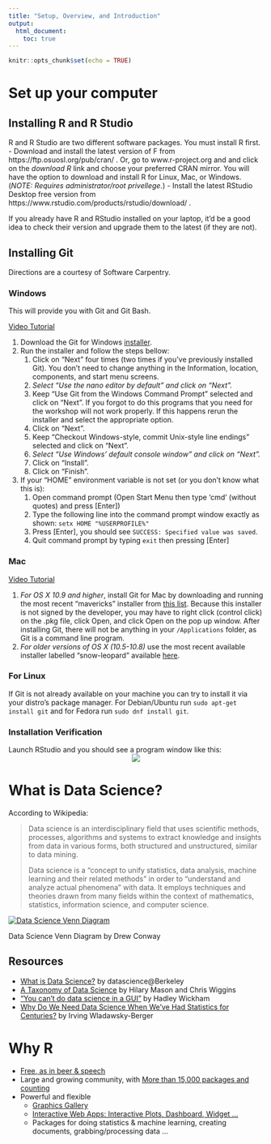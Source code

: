 ```yaml
---
title: "Setup, Overview, and Introduction"
output: 
  html_document:
    toc: true
---
```


```r
knitr::opts_chunk$set(echo = TRUE)
```

# Set up your computer

## Installing R and R Studio
R and R Studio are two different software packages. You must install R first.
- Download and install the latest version of F from https://ftp.osuosl.org/pub/cran/ . Or, go to www.r-project.org and and click on the _download R_ link and choose your preferred CRAN mirror. You will have the option to download and install R for Linux, Mac, or Windows. (*NOTE: Requires administrator/root privellege.*)
- Install the latest RStudio Desktop free version from https://www.rstudio.com/products/rstudio/download/ .

If you already have R and RStudio installed on your laptop, it'd be a good idea to check their version and upgrade them to the latest (if they are not).

## Installing Git

Directions are a courtesy of Software Carpentry.

### Windows
This will provide you with Git and Git Bash.

[Video Tutorial](https://www.youtube.com/watch?v=339AEqk9c-8)

1. Download the Git for Windows [installer](https://gitforwindows.org/).
1. Run the installer and follow the steps bellow:
    1. Click on "Next" four times (two times if you've previously installed Git). You don't need to change anything in the Information, location, components, and start menu screens.
    1. *Select "Use the nano editor by default" and click on "Next".*
    1. Keep "Use Git from the Windows Command Prompt" selected and click on "Next". If you forgot to do this programs that you need for the workshop will not work properly. If this happens rerun the installer and select the appropriate option.
    1. Click on "Next".
    1. Keep "Checkout Windows-style, commit Unix-style line endings" selected and click on "Next". 
    1. *Select "Use Windows' default console window" and click on "Next".*
    1. Click on "Install".
    1. Click on "Finish".
1. If your "HOME" environment variable is not set (or you don't know what this is):
    1. Open command prompt (Open Start Menu then type 'cmd' (without quotes) and press [Enter])
    1. Type the following line into the command prompt window exactly as shown:
         `setx HOME "%USERPROFILE%"`
    1. Press [Enter], you should see `SUCCESS: Specified value was saved`.
    1. Quit command prompt by typing `exit` then pressing [Enter]

### Mac

[Video Tutorial](https://www.youtube.com/watch?v=9LQhwETCdwY)

1. *For OS X 10.9 and higher*, install Git for Mac by downloading and running the most recent "mavericks" installer from [this list](https://sourceforge.net/projects/git-osx-installer/files/). Because this installer is not signed by the developer, you may have to right click (control click) on the .pkg file, click Open, and click Open on the pop up window. After installing Git, there will not be anything in your `/Applications` folder, as Git is a command line program.
1. *For older versions of OS X (10.5-10.8)* use the most recent available installer labelled "snow-leopard" available [here](https://sourceforge.net/projects/git-osx-installer/files/).

### For Linux 

If Git is not already available on your machine you can try to install it via your distro's package manager. For Debian/Ubuntu run `sudo apt-get install git` and for Fedora run `sudo dnf install git`.

### Installation Verification
Launch RStudio and you should see a program window like this: <center><img src="http://swcarpentry.github.io/r-novice-gapminder/fig/01-rstudio.png"></center>


# What is Data Science?

According to Wikipedia:

> Data science is an interdisciplinary field that uses scientific methods, processes, algorithms and systems to extract knowledge and insights from data in various forms, both structured and unstructured, similar to data mining.
>
> Data science is a "concept to unify statistics, data analysis, machine learning and their related methods" in order to "understand and analyze actual phenomena" with data. It employs techniques and theories drawn from many fields within the context of mathematics, statistics, information science, and computer science.

[![Data Science Venn Diagram](https://static1.squarespace.com/static/5150aec6e4b0e340ec52710a/t/51525c33e4b0b3e0d10f77ab/1364352052403/Data_Science_VD.png?format=750w)](http://drewconway.com/zia/2013/3/26/the-data-science-venn-diagram) 

Data Science Venn Diagram by Drew Conway

## Resources
- [What is Data Science?](https://datascience.berkeley.edu/about/what-is-data-science/) by datascience@Berkeley
- [A Taxonomy of Data Science](http://www.dataists.com/2010/09/a-taxonomy-of-data-science/) by Hilary Mason and Chris Wiggins
- ["You can't do data science in a GUI"](https://www.youtube.com/watch?v=cpbtcsGE0OA) by Hadley Wickham
- [Why Do We Need Data Science When We’ve Had Statistics for Centuries?](https://blogs.wsj.com/cio/2014/05/02/why-do-we-need-data-science-when-weve-had-statistics-for-centuries/) by Irving Wladawsky-Berger

# Why R

- [Free, as in beer & speech](https://www.r-project.org/about.html)
- Large and growing community, with [More than 15,000 packages and counting](https://www.rdocumentation.org/trends)
- Powerful and flexible
  - [Graphics Gallery](http://www.r-graph-gallery.com/)
  - [Interactive Web Apps: Interactive Plots, Dashboard, Widget ...](https://shiny.rstudio.com/gallery/)
  - Packages for doing statistics & machine learning, creating documents, grabbing/processing data ...